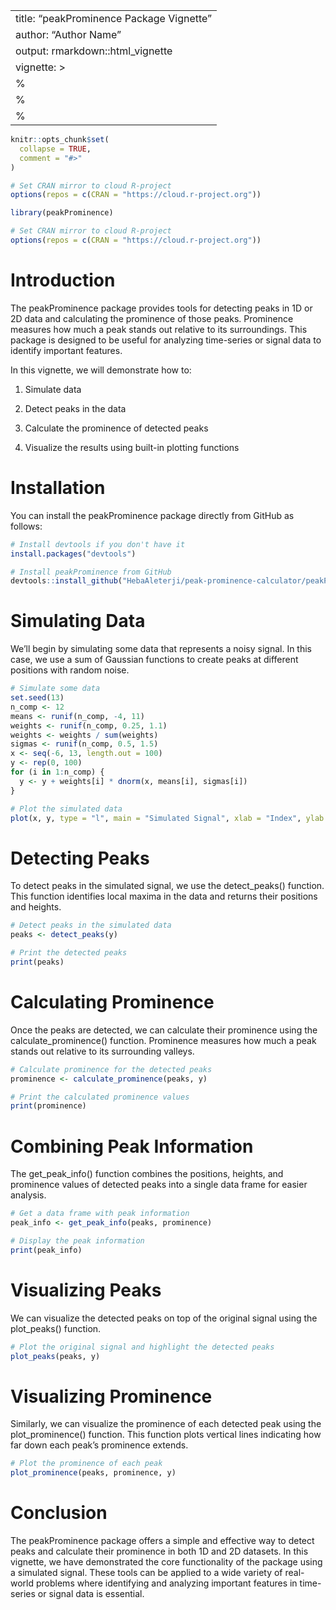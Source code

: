 
---
title: "peakProminence Package Vignette"
author: "Author Name"
output: rmarkdown::html_vignette
vignette: >
  %\VignetteIndexEntry{peakProminence Package Vignette}
  %\VignetteEngine{knitr::rmarkdown}
  %\VignetteEncoding{UTF-8}
---

```r
knitr::opts_chunk$set(
  collapse = TRUE,
  comment = "#>"
)

# Set CRAN mirror to cloud R-project
options(repos = c(CRAN = "https://cloud.r-project.org"))

```

```r
library(peakProminence)
```


```r
# Set CRAN mirror to cloud R-project
options(repos = c(CRAN = "https://cloud.r-project.org"))

```

# Introduction
The peakProminence package provides tools for detecting peaks in 1D or 2D data and calculating the prominence of those peaks. Prominence measures how much a peak stands out relative to its surroundings. This package is designed to be useful for analyzing time-series or signal data to identify important features.

In this vignette, we will demonstrate how to:

1. Simulate data

2. Detect peaks in the data

3. Calculate the prominence of detected peaks

4. Visualize the results using built-in plotting functions

# Installation
You can install the peakProminence package directly from GitHub as follows:

```r
# Install devtools if you don't have it
install.packages("devtools")

# Install peakProminence from GitHub
devtools::install_github("HebaAleterji/peak-prominence-calculator/peakProminence")

```

# Simulating Data

We'll begin by simulating some data that represents a noisy signal. In this case, we use a sum of Gaussian functions to create peaks at different positions with random noise.

```r
# Simulate some data
set.seed(13)
n_comp <- 12
means <- runif(n_comp, -4, 11)
weights <- runif(n_comp, 0.25, 1.1)
weights <- weights / sum(weights)
sigmas <- runif(n_comp, 0.5, 1.5)
x <- seq(-6, 13, length.out = 100)
y <- rep(0, 100)
for (i in 1:n_comp) {
  y <- y + weights[i] * dnorm(x, means[i], sigmas[i])
}

# Plot the simulated data
plot(x, y, type = "l", main = "Simulated Signal", xlab = "Index", ylab = "Value")

```

# Detecting Peaks

To detect peaks in the simulated signal, we use the detect_peaks() function. This function identifies local maxima in the data and returns their positions and heights.

```r
# Detect peaks in the simulated data
peaks <- detect_peaks(y)

# Print the detected peaks
print(peaks)

```
# Calculating Prominence
Once the peaks are detected, we can calculate their prominence using the calculate_prominence() function. Prominence measures how much a peak stands out relative to its surrounding valleys.

```r
# Calculate prominence for the detected peaks
prominence <- calculate_prominence(peaks, y)

# Print the calculated prominence values
print(prominence)

```

# Combining Peak Information
The get_peak_info() function combines the positions, heights, and prominence values of detected peaks into a single data frame for easier analysis.

```r

# Get a data frame with peak information
peak_info <- get_peak_info(peaks, prominence)

# Display the peak information
print(peak_info)

```

# Visualizing Peaks
We can visualize the detected peaks on top of the original signal using the plot_peaks() function.

```r

# Plot the original signal and highlight the detected peaks
plot_peaks(peaks, y)

```
# Visualizing Prominence

Similarly, we can visualize the prominence of each detected peak using the plot_prominence() function. This function plots vertical lines indicating how far down each peak's prominence extends.

```r
# Plot the prominence of each peak
plot_prominence(peaks, prominence, y)

```

# Conclusion

The peakProminence package offers a simple and effective way to detect peaks and calculate their prominence in both 1D and 2D datasets. In this vignette, we have demonstrated the core functionality of the package using a simulated signal. These tools can be applied to a wide variety of real-world problems where identifying and analyzing important features in time-series or signal data is essential.
